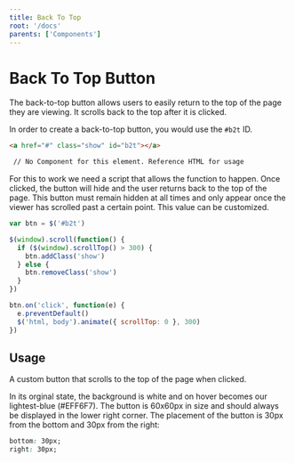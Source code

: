 ```yaml
---
title: Back To Top
root: '/docs'
parents: ['Components']
---
```



# Back To Top Button

The back-to-top button allows users to easily return to the top of the page they are viewing. It scrolls back to the top after it is clicked.

In order to create a back-to-top button, you would use the `#b2t` ID.

<ComponentPreview>
    <div style="position: relative">
        <a href="#" class="show" id="b2t" ></a>
    </div>
</ComponentPreview>

<CodePreview>
<HtmlCodeBlock>

```html
<a href="#" class="show" id="b2t"></a>
```

</HtmlCodeBlock>
<ReactCodeBlock>

```html
 // No Component for this element. Reference HTML for usage
```

</ReactCodeBlock>
</CodePreview>



For this to work we need a script that allows the function to happen. Once clicked, the button will hide and the user returns back to the top of the page. This button must remain hidden at all times and only appear once the viewer has scrolled past a certain point. This value can be customized.

```javascript
var btn = $('#b2t')

$(window).scroll(function() {
  if ($(window).scrollTop() > 300) {
    btn.addClass('show')
  } else {
    btn.removeClass('show')
  }
})

btn.on('click', function(e) {
  e.preventDefault()
  $('html, body').animate({ scrollTop: 0 }, 300)
})
```

## Usage

A custom button that scrolls to the top of the page when clicked.

In its orginal state, the background is white and on hover becomes our lightest-blue (#EFF6F7). The button is 60x60px in size and should always be displayed in the lower right corner. The placement of the button is 30px from the bottom and 30px from the right:

```css
bottom: 30px;
right: 30px;
```
